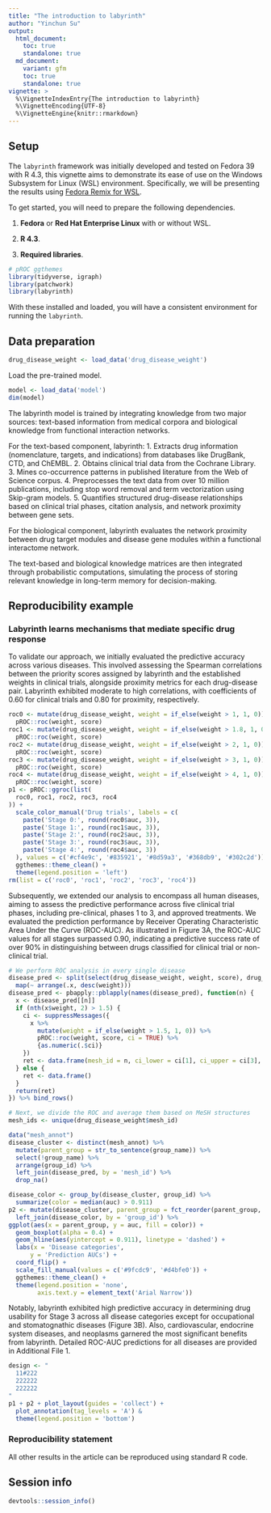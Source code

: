 ```yaml
---
title: "The introduction to labyrinth"
author: "Yinchun Su"
output:
  html_document:
    toc: true
    standalone: true
  md_document:
    variant: gfm
    toc: true
    standalone: true
vignette: >
  %\VignetteIndexEntry{The introduction to labyrinth}
  %\VignetteEncoding{UTF-8}
  %\VignetteEngine{knitr::rmarkdown}
---
```


## Setup

The `labyrinth` framework was initially developed and tested on Fedora 39 with R 4.3, this vignette aims to demonstrate its ease of use on the Windows Subsystem for Linux (WSL) environment. Specifically, we will be presenting the results using [Fedora Remix for WSL](https://github.com/WhitewaterFoundry/Fedora-Remix-for-WSL).

To get started, you will need to prepare the following dependencies.

1. **Fedora** or **Red Hat Enterprise Linux** with or without WSL.

2. **R 4.3**.

3. **Required libraries**.
```r
# pROC ggthemes 
library(tidyverse, igraph)
library(patchwork)
library(labyrinth)
```

With these installed and loaded, you will have a consistent environment for running the `labyrinth`.

## Data preparation

```r
drug_disease_weight <- load_data('drug_disease_weight')
```

Load the pre-trained model.

```r
model <- load_data('model')
dim(model)
```

The labyrinth model is trained by integrating knowledge from two major sources: text-based information from medical corpora and biological knowledge from functional interaction networks.

For the text-based component, labyrinth:
1. Extracts drug information (nomenclature, targets, and indications) from databases like DrugBank, CTD, and ChEMBL.
2. Obtains clinical trial data from the Cochrane Library.
3. Mines co-occurrence patterns in published literature from the Web of Science corpus.
4. Preprocesses the text data from over 10 million publications, including stop word removal and term vectorization using Skip-gram models.
5. Quantifies structured drug-disease relationships based on clinical trial phases, citation analysis, and network proximity between gene sets.

For the biological component, labyrinth evaluates the network proximity between drug target modules and disease gene modules within a functional interactome network.

The text-based and biological knowledge matrices are then integrated through probabilistic computations, simulating the process of storing relevant knowledge in long-term memory for decision-making.

## Reproducibility example

### Labyrinth learns mechanisms that mediate specific drug response

To validate our approach, we initially evaluated the predictive accuracy across various diseases. This involved assessing the Spearman correlations between the priority scores assigned by labyrinth and the established weights in clinical trials, alongside proximity metrics for each drug-disease pair. Labyrinth exhibited moderate to high correlations, with coefficients of 0.60 for clinical trials and 0.80 for proximity, respectively.

```r
roc0 <- mutate(drug_disease_weight, weight = if_else(weight > 1, 1, 0)) %>%
  pROC::roc(weight, score)
roc1 <- mutate(drug_disease_weight, weight = if_else(weight > 1.8, 1, 0)) %>%
  pROC::roc(weight, score)
roc2 <- mutate(drug_disease_weight, weight = if_else(weight > 2, 1, 0)) %>%
  pROC::roc(weight, score)
roc3 <- mutate(drug_disease_weight, weight = if_else(weight > 3, 1, 0)) %>%
  pROC::roc(weight, score)
roc4 <- mutate(drug_disease_weight, weight = if_else(weight > 4, 1, 0)) %>%
  pROC::roc(weight, score)
p1 <- pROC::ggroc(list(
  roc0, roc1, roc2, roc3, roc4
)) +
  scale_color_manual('Drug trials', labels = c(
    paste('Stage 0:', round(roc0$auc, 3)),
    paste('Stage 1:', round(roc1$auc, 3)),
    paste('Stage 2:', round(roc2$auc, 3)),
    paste('Stage 3:', round(roc3$auc, 3)),
    paste('Stage 4:', round(roc4$auc, 3))
  ), values = c('#cf4e9c', '#835921', '#8d59a3', '#368db9', '#302c2d')) +
  ggthemes::theme_clean() +
  theme(legend.position = 'left')
rm(list = c('roc0', 'roc1', 'roc2', 'roc3', 'roc4'))
```

Subsequently, we extended our analysis to encompass all human diseases, aiming to assess the predictive performance across five clinical trial phases, including pre-clinical, phases 1 to 3, and approved treatments. We evaluated the prediction performance by Receiver Operating Characteristic Area Under the Curve (ROC-AUC). As illustrated in Figure 3A, the ROC-AUC values for all stages surpassed 0.90, indicating a predictive success rate of over 90% in distinguishing between drugs classified for clinical trial or non-clinical trial. 

```r
# We perform ROC analysis in every single disease
disease_pred <- split(select(drug_disease_weight, weight, score), drug_disease_weight$mesh_id) %>%
  map(~ arrange(.x, desc(weight)))
disease_pred <- pbapply::pblapply(names(disease_pred), function(n) {
  x <- disease_pred[[n]]
  if (nth(x$weight, 2) > 1.5) {
    ci <- suppressMessages({
      x %>%
        mutate(weight = if_else(weight > 1.5, 1, 0)) %>%
        pROC::roc(weight, score, ci = TRUE) %>%
        {as.numeric(.$ci)}
    })
    ret <- data.frame(mesh_id = n, ci_lower = ci[1], ci_upper = ci[3], auc = ci[2])
  } else {
    ret <- data.frame()
  }
  return(ret)
}) %>% bind_rows()

# Next, we divide the ROC and average them based on MeSH structures 
mesh_ids <- unique(drug_disease_weight$mesh_id)

data("mesh_annot")
disease_cluster <- distinct(mesh_annot) %>%
  mutate(parent_group = str_to_sentence(group_name)) %>%
  select(!group_name) %>%
  arrange(group_id) %>%
  left_join(disease_pred, by = 'mesh_id') %>%
  drop_na()

disease_color <- group_by(disease_cluster, group_id) %>%
  summarize(color = median(auc) > 0.911)
p2 <- mutate(disease_cluster, parent_group = fct_reorder(parent_group, -group_id)) %>%
  left_join(disease_color, by = 'group_id') %>%
ggplot(aes(x = parent_group, y = auc, fill = color)) +
  geom_boxplot(alpha = 0.4) +
  geom_hline(aes(yintercept = 0.911), linetype = 'dashed') +
  labs(x = 'Disease categories',
      y = 'Prediction AUCs') +
  coord_flip() +
  scale_fill_manual(values = c('#9fcdc9', '#d4bfe0')) +
  ggthemes::theme_clean() +
  theme(legend.position = 'none',
        axis.text.y = element_text('Arial Narrow'))

```

Notably, labyrinth exhibited high predictive accuracy in determining drug usability for Stage 3 across all disease categories except for occupational and stomatognathic diseases (Figure 3B). Also, cardiovascular, endocrine system diseases, and neoplasms garnered the most significant benefits from labyrinth. Detailed ROC-AUC predictions for all diseases are provided in Additional File 1.

```r
design <- "
  11#222
  222222
  222222
"
p1 + p2 + plot_layout(guides = 'collect') +
  plot_annotation(tag_levels = 'A') &
  theme(legend.position = 'bottom')
```
### Reproducibility statement

All other results in the article can be reproduced using standard R code.

## Session info

```r
devtools::session_info()
```

